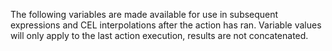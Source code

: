 The following variables are made available for use in subsequent expressions and
CEL interpolations after the action has ran. Variable values will only apply
to the last action execution, results are not concatenated.